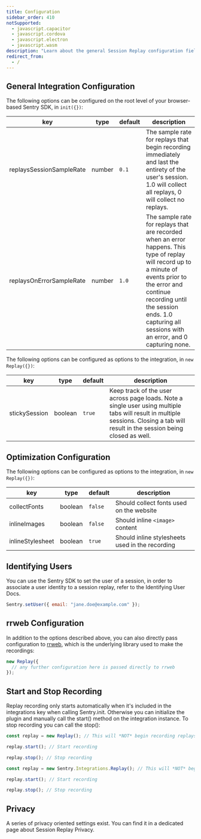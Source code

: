```yaml
---
title: Configuration
sidebar_order: 410
notSupported:
  - javascript.capacitor
  - javascript.cordova
  - javascript.electron
  - javascript.wasm
description: "Learn about the general Session Replay configuration fields."
redirect_from:
  - /
---
```


<Include name="beta-note-session-replay.mdx" />

## General Integration Configuration

The following options can be configured on the root level of your browser-based Sentry SDK, in `init({})`:

| key                      | type    | default | description |
| ------------------------ | ------- | ------- | --- |
| replaysSessionSampleRate | number  | `0.1`   | The sample rate for replays that begin recording immediately and last the entirety of the user's session. 1.0 will collect all replays, 0 will collect no replays. |
| replaysOnErrorSampleRate | number  | `1.0`   | The sample rate for replays that are recorded when an error happens. This type of replay will record up to a minute of events prior to the error and continue recording until the session ends. 1.0 capturing all sessions with an error, and 0 capturing none. |

The following options can be configured as options to the integration, in `new Replay({})`:

| key                 | type    | default | description |
| ------------------- | ------- | ------- | --- |
| stickySession       | boolean | `true`  | Keep track of the user across page loads. Note a single user using multiple tabs will result in multiple sessions. Closing a tab will result in the session being closed as well.                                               |

## Optimization Configuration

The following options can be configured as options to the integration, in `new Replay({})`:

| key              | type    | default | description |
| ---------------- | ----------------------- | ------- | --- |
| collectFonts     | boolean | `false` | Should collect fonts used on the website |
| inlineImages     | boolean | `false` | Should inline `<image>` content |
| inlineStylesheet | boolean | `true`  | Should inline stylesheets used in the recording |

## Identifying Users

You can use the Sentry SDK to set the user of a session, in order to associate a user identity to a session replay, refer to the <PlatformLink to="/enriching-events/identify-user">Identifying User Docs</PlatformLink>.

```javascript
Sentry.setUser({ email: "jane.doe@example.com" });
```

## rrweb Configuration

In addition to the options described above, you can also directly pass configuration to [rrweb](https://github.com/rrweb-io/rrweb/blob/rrweb%401.1.3/guide.md), which is the underlying library used to make the recordings:

```javascript
new Replay({
  // any further configuration here is passed directly to rrweb
});
```

## Start and Stop Recording

Replay recording only starts automatically when it's included in the integrations key when calling Sentry.init. Otherwise you can initialize the plugin and manually call the start() method on the integration instance. To stop recording you can call the stop():

```javascript {tabTitle: ESM}
const replay = new Replay(); // This will *NOT* begin recording replays

replay.start(); // Start recording

replay.stop(); // Stop recording
```

```javascript {tabTitle: CDN}
const replay = new Sentry.Integrations.Replay(); // This will *NOT* begin recording replays

replay.start(); // Start recording

replay.stop(); // Stop recording
```

## Privacy

A series of privacy oriented settings exist. You can find it in a <PlatformLink to="/session-replay">dedicated page about Session Replay Privacy</PlatformLink>.
